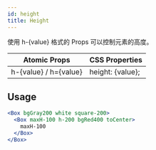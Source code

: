 ```yaml
---
id: height
title: Height
---
```


使用 h-{value} 格式的 Props 可以控制元素的高度。

| Atomic Props          | CSS Properties   |
| --------------------- | ---------------- |
| h-{value} / h={value} | height: {value}; |

## Usage

```jsx live
<Box bgGray200 white square-200>
  <Box maxH-100 h-200 bgRed400 toCenter>
    maxH-100
  </Box>
</Box>
```
